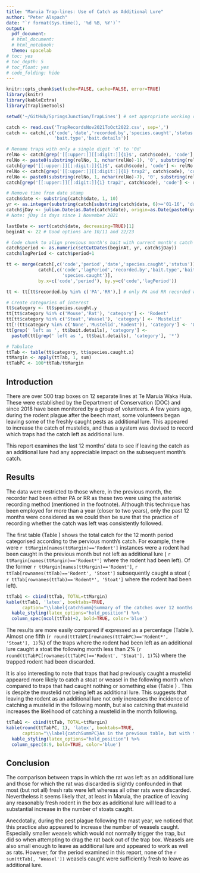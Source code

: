 ```yaml
---
title: "Maruia Trap-lines: Use of Catch as Additional Lure"
author: "Peter Alspach"
date: "`r format(Sys.time(), '%d %B, %Y')`"
output:
  pdf_document:
  # html_document:
  # html_notebook:
  theme: spacelab
# toc: yes
# toc_depth: 5
# toc_float: yes
# code_folding: hide
---
```

  
```r
knitr::opts_chunk$set(echo=FALSE, cache=FALSE, error=TRUE)
library(knitr)
library(kableExtra)
library(TraplineTools)

setwd('~/GitHub/SpringsJunction/TrapLines') # set appropriate working directory
```

```r
catch <- read.csv('TrapRecordsNov2021ToOct2022.csv', sep=',')
catch <- catch[,c('code','date','recorded.by','species.caught','status',
                  'bait.type','bait.details')]

# Rename traps with only a single digit 'd' to '0d'
relNo <- catch[grep('[[:upper:]][[:digit:]]{1}$', catch$code), 'code']
relNo <- paste0(substring(relNo, 1, nchar(relNo)-1), '0', substring(relNo, nchar(relNo)))
catch[grep('[[:upper:]][[:digit:]]{1}$', catch$code), 'code'] <- relNo
relNo <- catch[grep('[[:upper:]][[:digit:]]{1} trap2', catch$code), 'code']
relNo <- paste0(substring(relNo, 1, nchar(relNo)-7), '0', substring(relNo, nchar(relNo)-6))
catch[grep('[[:upper:]][[:digit:]]{1} trap2', catch$code), 'code'] <- relNo

# Remove time from date stamp
catch$date <- substring(catch$date, 1, 10)
yr <- as.integer(substring(catch[substring(catch$date, 6)>='01-16', 'date'][1], 1, 4))
catch$jDay <- julian.Date(as.Date(catch$date), origin=as.Date(paste0(yr-1, '-10-31')))
# Note: jDay is days since 1 November 2021

lastDate <- sort(catch$date, decreasing=TRUE)[1]
beginAt <- 22 # Good options are 10/11 and 22/23
```

```r
# Code chunk to align previous month's bait with current month's catch
catch$period <- as.numeric(setCutDates(beginAt, yr, catch$jDay))
catch$lagPeriod <- catch$period+1

tt <- merge(catch[,c('code','period','date','species.caught','status')],
            catch[,c('code','lagPeriod','recorded.by','bait.type','bait.details',
                     'species.caught')],
            by.x=c('code','period'), by.y=c('code','lagPeriod'))

tt <- tt[tt$recorded.by %in% c('PA','RR'),] # only PA and RR recorded when catch left
```

```r
# Create categories of interest
tt$category <- tt$species.caught.y
tt[tt$category %in% c('Mouse','Rat'), 'category'] <- 'Rodent'
tt[tt$category %in% c('Stoat','Weasel'), 'category'] <- 'Mustelid'
tt[!(tt$category %in% c('None','Mustelid','Rodent')), 'category'] <- 'Other'
tt[grep(' left as ', tt$bait.details), 'category'] <-
  paste0(tt[grep(' left as ', tt$bait.details), 'category'], '*')

# Tabulate
ttTab <- table(tt$category, tt$species.caught.x)
ttMargin <- apply(ttTab, 1, sum)
ttTabPC <- 100*ttTab/ttMargin
```

## Introduction

There are over 500 trap boxes on 12 separate lines at Te Maruia Waka Huia.  These were established by the Department of Conservation (DOC) and since 2018 have been monitored by a group of volunteers. A few years ago, during the rodent plague after the beech mast, some volunteers began leaving some of the freshly caught pests as additional lure.  This appeared to increase the catch of mustelids, and thus a system was devised to record which traps had the catch left as additional lure\footnote{If the catch was used as an additional lure, it was left under the existing lure.  This was recorded in the notebook with an asterisk.  When entering the data into TrapNZ this was noted in the `bait.details' column.}.

This report examines the last 12 months' data to see if leaving the catch as an additional lure had any appreciable impact on the subsequent month's catch.

## Results

The data were restricted to those where, in the previous month, the recorder had been either PA or RR as these two were using the asterisk recording method (mentioned in the footnote).  Although this technique has been employed for more than a year (closer to two years), only the past 12 months were considered as we could then be sure that the practice of recording whether the catch was left was consistently followed.

The first table (Table \ref{catchSumm}) shows the total catch for the 12 month period categorised according to the pervious month's catch.  For example, there were `r ttMargin[names(ttMargin)=='Rodent']` instances were a rodent had been caught in the previous month but not left as additional lure (\textit{cf} `r ttMargin[names(ttMargin)=='Rodent*']` where the rodent had been left).  Of the former `r ttMargin[names(ttMargin)=='Rodent']`, `r ttTab[rownames(ttTab)=='Rodent', 'Stoat']` subsequently caught a stoat (\textit{cf} `r ttTab[rownames(ttTab)=='Rodent*', 'Stoat']` where the rodent had been left).

```r
ttTab1 <- cbind(ttTab, TOTAL=ttMargin)
kable(ttTab1, 'latex', booktabs=TRUE,
      caption="\\label{catchSumm}Summary of the catches over 12 months categorised according to the previous month's catch.  Rodent* indicates that the rodent (usually a rat, but occasionally a mouse) had been left as additional lure.") %>%
  kable_styling(latex_options="hold_position") %>%
  column_spec(ncol(ttTab)+2, bold=TRUE, color='blue')
```

The results are more easily compared if expressed as a percentage (Table \ref{catchSummPC}).  Almost one fifth (`r round(ttTabPC[rownames(ttTabPC)=='Rodent*', 'Stoat'], 1)`\%) of the traps where the rodent had been left as an additional lure caught a stoat the following month \textit{cf} less than 2\% (`r round(ttTabPC[rownames(ttTabPC)=='Rodent', 'Stoat'], 1)`\%) where the trapped rodent had been discarded.

It is also interesting to note that traps that had previously caught a mustelid appeared more likely to catch a stoat or weasel in the following month\footnote{But less likely to catch a rodent.} when compared to traps that had caught nothing or something else (Table \ref{catchSummPC}) .  This is despite the mustelid not being left as additional lure.  This suggests that leaving the rodent as an additional lure not only increases the incidence of catching a mustelid in the following month, but also catching that mustelid increases the likelihood of catching a mustelid in the month following.

```r
ttTab1 <- cbind(ttTab, TOTAL=ttMargin)
kable(round(ttTabPC, 1), 'latex', booktabs=TRUE,
      caption="\\label{catchSummPC}As in the previous table, but with the catch expressed as a percentage of the total catch for each category. Mustelid catches have been highlighted in blue.") %>%
  kable_styling(latex_options="hold_position") %>%
  column_spec(8:9, bold=TRUE, color='blue')
```

## Conclusion

The comparison between traps in which the rat was left as an additional lure and those for which the rat was discarded is slightly confounded in that most (but not all) fresh rats were left whereas all other rats were discarded.  Nevertheless it seems likely that, at least in Maruia, the practice of leaving any reasonably fresh rodent in the box as additional lure will lead to a substantial increase in the number of stoats caught.

Anecdotally, during the pest plague following the mast year, we noticed that this practice also appeared to increase the number of weasels caught.  Especially smaller weasels which would not normally trigger the trap, but did so when attempting to drag the rat back out of the trap box.  Weasels are also small enough to leave as additional lure and appeared to work as well as rats.  However, for the period examined in this report, none of the `r sum(ttTab[, 'Weasel'])` weasels caught were sufficiently fresh to leave as additional lure.